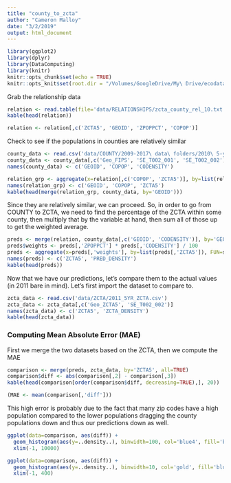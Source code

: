 ```yaml
---
title: "county_to_zcta"
author: "Cameron Malloy"
date: "3/2/2019"
output: html_document
---
```


```r
library(ggplot2)
library(dplyr)
library(DataComputing)
library(knitr)
knitr::opts_chunk$set(echo = TRUE)
knitr::opts_knit$set(root.dir = "/Volumes/GoogleDrive/My\ Drive/ecodatalab/census")
```

Grab the relationship data

```r
relation <- read.table(file='data/RELATIONSHIPS/zcta_county_rel_10.txt', header=TRUE, sep=',')
kable(head(relation))
```

```r
relation <- relation[,c('ZCTA5', 'GEOID', 'ZPOPPCT', 'COPOP')]
```

Check to see if the populations in counties are relatively similar

```r
county_data <- read.csv('data/COUNTY/2009-2017\ data\ folders/2010\ 5-year/R11887103_SL050.csv')
county_data <- county_data[,c('Geo_FIPS', 'SE_T002_001', 'SE_T002_002')]
names(county_data) <- c('GEOID', 'COPOP', 'CODENSITY')
```

```r
relation_grp <- aggregate(x=relation[,c('COPOP', 'ZCTA5')], by=list(relation[,'GEOID']), FUN='first')
names(relation_grp) <- c('GEOID', 'COPOP', 'ZCTA5')
kable(head(merge(relation_grp, county_data, by='GEOID')))
```

Since they are relatively similar, we can proceed.
So, in order to go from COUNTY to ZCTA, we need to find the percentage of the ZCTA within some county, then multiply that by the variable at hand, then sum all of those up to get the weighted average.

```r
preds <- merge(relation, county_data[,c('GEOID', 'CODENSITY')], by='GEOID')
preds$weights <- preds[,'ZPOPPCT'] * preds[,'CODENSITY'] / 100
preds <- aggregate(x=preds[,'weights'], by=list(preds[,'ZCTA5']), FUN=sum)
names(preds) <- c('ZCTA5', 'PRED_DENSITY')
kable(head(preds))
```

Now that we have our predictions, let's compare them to the actual values (in 2011 bare in mind). Let's first import the dataset to compare to.

```r
zcta_data <- read.csv('data/ZCTA/2011_5YR_ZCTA.csv')
zcta_data <- zcta_data[,c('Geo_ZCTA5', 'SE_T002_002')]
names(zcta_data) <- c('ZCTA5', 'ZCTA_DENSITY')
kable(head(zcta_data))
```

### Computing Mean Absolute Error (MAE)
First we merge the two datasets based on the ZCTA, then we compute the MAE

```r
comparison <- merge(preds, zcta_data, by='ZCTA5', all=TRUE)
comparison$diff <- abs(comparison[,2] - comparison[,3])
kable(head(comparison[order(comparison$diff, decreasing=TRUE),], 20))
```

```r
(MAE <- mean(comparison[,'diff']))
```

This high error is probably due to the fact that many zip codes have a high population compared to the lower populations dragging the county populations down and thus our predictions down as well.

```r
ggplot(data=comparison, aes(diff)) +
  geom_histogram(aes(y=..density..), binwidth=100, col='blue4', fill='blue4') +
  xlim(-1, 10000)
```

```r
ggplot(data=comparison, aes(diff)) +
  geom_histogram(aes(y=..density..), binwidth=10, col='gold', fill='blue4') +
  xlim(-1, 400)
```





